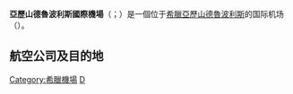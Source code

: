 {{expand|time=2009-05-17T02:19:17+00:00}}
{{Infobox airport
| name          = 亞歷山德魯波利斯國際機場
| nativename    = {{lang|el|Κρατικός Αερολιμένας Αλεξανδρούπολης "Δημόκριτος"}}
| type          = 民用
| city-served   = [[亞歷山德魯波利斯|亞歷山德魯波利斯]]
| location      = {{GRE}}Apalos
| elevation-m   = 7
| IATA          = AXD
| ICAO          = LGAL
| coordinates   = {{Coord|40|51|21.13|N|025|57|22.55|E|region:GR_type:airport|display=inline,title}}
| pushpin_map   = Greece
| pushpin_map_caption = 機場在希臘的位置
| pushpin_label = AXD/LGAL
| r1-number     = 7/25
| r1-length-f   = 8741
| r1-length-m   = 2582
| r1-surface    = 柏油
| footnotes     = 來源:世界航空資料 [http://worldaerodata.com/wad.cgi?id=GR15020]
}}
'''亞歷山德魯波利斯國際機場'''（{{lang-el|Κρατικός Αερολιμένας Αλεξανδρούπολης "Δημόκριτος"}}；{{airport codes|AXD|LGAL}}）是一個位于[[希臘|希臘]][[亞歷山德魯波利斯|亞歷山德魯波利斯]]的国际机场（{{airport codes|AXD|LGAL}}）。

== 航空公司及目的地 ==
{{Airport-dest-list
| {{flagicon|GRC}}[[愛琴海航空|愛琴海航空]] <br> 由[[奧林匹克航空|奧林匹克航空]]營運 | [[雅典埃萊夫塞里奧斯·韋尼澤洛斯國際機場|雅典]]
| {{flagicon|GRC}}[[天空快線_(希臘)|天空快線]] |  [[錫蒂亞公眾機場|錫蒂亞]] ''([[Public_service_obligation|PSO]])''
| {{flagicon|POL}}{{tsl|en|Enter Air|安達航空}} | '''季節性'''：[[華沙蕭邦機場|華沙-蕭邦]]{{citation needed|date=June 2015}}
}}
{{模板:Airport-stub}}

[[Category:希臘機場|Category:希臘機場]]
[[Category:冠以人名的歐洲機場|D]]